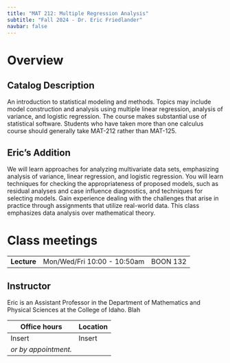 ```yaml
---
title: "MAT 212: Multiple Regression Analysis"
subtitle: "Fall 2024 - Dr. Eric Friedlander"
navbar: false
---
```


# Overview

## Catalog Description
An introduction to statistical modeling and methods. Topics may include model construction and analysis using multiple linear regression, analysis of variance, and logistic regression. The course makes substantial use of statistical software. Students who have taken more than one calculus course should generally take MAT-212 rather than MAT-125.

## Eric's Addition
We will learn approaches for analyzing multivariate data sets, emphasizing analysis of variance, linear regression, and logistic regression. You will learn techniques for checking the appropriateness of proposed models, such as residual analyses and case influence diagnostics, and techniques for selecting models. Gain experience dealing with the challenges that arise in practice through assignments that utilize real-world data. This class emphasizes data analysis over mathematical theory.

# Class meetings

|             |                             |                     |
|-------------|-----------------------------|---------------------|
| **Lecture** | Mon/Wed/Fri 10:00 - 10:50am | BOON 132            |

## Instructor

Eric is an Assistant Professor in the Department of Mathematics and Physical Sciences at the College of Idaho. Blah

| Office hours         | Location      |
|----------------------|---------------|
| Insert   | Insert |
| *or by appointment.* |               |

<!-- ## Teaching assistants -->

<!-- ::: {.callout-tip appearance="simple" icon="false"} -->
<!-- [Clickhere](https://docs.google.com/spreadsheets/d/1bZMZsX0Z6-rMI_qguqZCPg3kaes7KTz5Cn7gtcm9nWk/edit?usp=sharing) for schedule of office hours. -->
<!-- ::: -->

<!-- | Name              | Role    |                             | -->
<!-- |-------------------|---------|-----------------------------| -->
<!-- | Sam Rosen         | Head TA | Lab 01: Tue 10:05 - 11:20am | -->
<!-- | Bethany Astor     | TA      | Lab 02: Tue 11:45am - 1pm   | -->
<!-- | Jon Campbell      | TA      |                             | -->
<!-- | Donald Cayton     | TA      | Lab 02: Tue 11:45am - 1pm   | -->
<!-- | Allison Li        | TA      |                             | -->
<!-- | Mitchelle Mojekwu | TA      | Lab 04: Thu 11:45am - 1pm   | -->
<!-- | Ben Thorpe        | TA      |                             | -->
<!-- | Linxuan Wang      | TA      | Lab 03: Thu 10:05 - 11:20am | -->
<!-- | Xiaojun Zheng     | TA      | Lab 04: Thu 11:45am - 1pm   | -->
